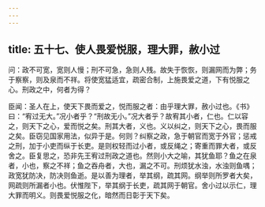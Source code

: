 ```yaml
---
---
---
```

title: 五十七、使人畏爱悦服，理大罪，赦小过
---



问：政不可宽，宽则人慢；刑不可急，急则人残。故失于恢恢，则漏网而为弊；务于察察，则及泉而不祥。将使宽猛适宜，疏密合制，上施畏爱之道，下有悦服之心。刑政之中，何者为得？

臣闻：圣人在上，使天下畏而爱之，悦而服之者：由乎理大罪，赦小过也。《书》曰：“宥过无大。”况小者乎？“刑故无小。”况大者乎？故宥其小者，仁也。仁以容之，则天下之心，爱而悦之矣。刑其大者，义也。义以纠之，则天下之心，畏而服之矣。臣窃见国家用法，似异于是。何则？纠察之政，急于朝官而宽于外官；惩戒之刑，加于小吏而纵于长吏。是则权轻而过小者，或反绳之；寄重而罪大者，或反舍之。臣复思之，恐非先王宥过刑政之道也。然则小大之喻，其犹鱼耶？鱼之在泉者，小也，察之不祥；鱼之吞舟者，大也，漏之不可。刑烦犹水浊，水浊则鱼喁；政宽犹防决，防决则鱼逝。是以善为理者，举其纲，疏其网。纲举则所罗者大矣，网疏则所漏者小也。伏惟陛下，举其纲于长吏，疏其网于朝官。舍小过以示仁，理大罪而明义。则畏爱悦服之化，暗然而日彰于天下矣。